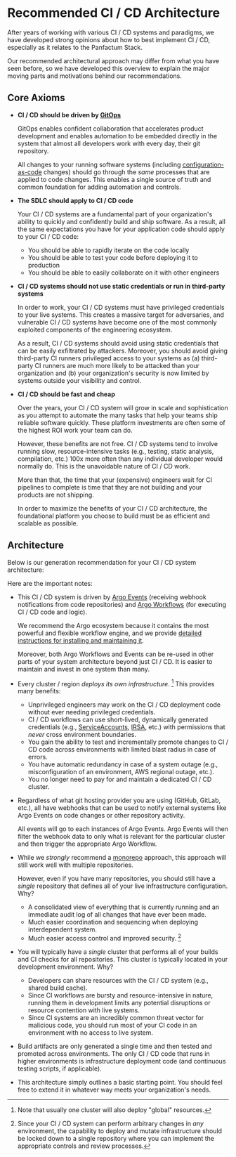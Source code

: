 

# Recommended CI / CD Architecture

After years of working with various CI / CD systems and paradigms, we have developed strong opinions about
how to best implement CI / CD, especially as it relates to the Panfactum Stack.

Our recommended architectural approach may differ from what you have seen before, so we have developed
this overview to explain the major moving parts and motivations behind our recommendations.

## Core Axioms

* **CI / CD should be driven by [GitOps](https://about.gitlab.com/topics/gitops/)**

  GitOps enables confident collaboration that accelerates product development and enables automation to be
  embedded directly in the system that almost all developers work with every day, their git repository.

  All changes to your running software systems (including [configuration-as-code](/edge/concepts/iac#configuration-as-code) changes)
  should go through the *same* processes that are applied to code changes.
  This enables a single source of truth and common foundation for adding automation and controls.

* **The SDLC should apply to CI / CD code**

  Your CI / CD systems are a fundamental part of your organization's ability to quickly and confidently build and ship
  software. As a result, all the same expectations you have for your application code should apply to your CI / CD code:

  * You should be able to rapidly iterate on the code locally
  * You should be able to test your code before deploying it to production
  * You should be able to easily collaborate on it with other engineers

* **CI / CD systems should not use static credentials or run in third-party systems**

  In order to work, your CI / CD systems must have privileged credentials to your live systems. This creates
  a massive target for adversaries, and vulnerable CI / CD systems have become one of the most commonly exploited
  components of the engineering ecosystem.

  As a result, CI / CD systems should avoid using static credentials that can be easily exfiltrated by attackers. Moreover,
  you should avoid giving third-party CI runners privileged access to your systems as (a) third-party CI runners
  are much more likely to be attacked than your organization and (b) your organization's security is now limited by systems
  outside your visibility and control.

* **CI / CD should be fast and cheap**

  Over the years, your CI / CD system will grow in scale and sophistication as you attempt to automate the many
  tasks that help your teams ship reliable software quickly. These platform investments are often some of the highest ROI work your team
  can do.

  However, these benefits are not free. CI / CD systems tend to involve running slow, resource-intensive tasks
  (e.g., testing, static analysis, compilation, etc.) 100x more often than any individual developer would normally do.
  This is the unavoidable nature of CI / CD work.

  More than that, the time that your (expensive) engineers wait for CI pipelines to complete is time that they are not building
  and your products are not shipping.

  In order to maximize the benefits of your CI / CD architecture, the foundational platform you choose to build must be as efficient
  and scalable as possible.

## Architecture

Below is our generation recommendation for your CI / CD system architecture:

<MarkdownSVGImage src={CICDImg} alt="CICD Architectural Diagram" />

Here are the important notes:

* This CI / CD system is driven by [Argo Events](https://argoproj.github.io/argo-events/) (receiving webhook notifications
  from code repositories) and [Argo Workflows](https://argoproj.github.io/workflows/) (for executing CI / CD code and logic).

  We recommend the Argo ecosystem because it contains the most powerful and flexible workflow engine, and we provide
  [detailed instructions for installing and maintaining it](/edge/guides/addons/workflow-engine/installing).

  Moreover, both Argo Workflows and Events can be re-used in other parts of your system architecture beyond just CI / CD.
  It is easier to maintain and invest in one system than many.

* Every cluster / region *deploys its own infrastructure*. [^1] This provides many benefits:

  * Unprivileged engineers may work on the CI / CD deployment code without ever needing privileged credentials.
  * CI / CD workflows can use short-lived, dynamically generated credentials
    (e.g., [ServiceAccounts](https://kubernetes.io/docs/concepts/security/service-accounts/), [IRSA](https://docs.aws.amazon.com/eks/latest/userguide/iam-roles-for-service-accounts.html), etc.)
    with permissions that *never* cross environment boundaries.
  * You gain the ability to test and incrementally promote changes to CI / CD code across environments with limited blast
    radius in case of errors.
  * You have automatic redundancy in case of a system outage (e.g., misconfiguration of an environment, AWS regional outage, etc.).
  * You no longer need to pay for and maintain a dedicated CI / CD cluster.

[^1]: Note that usually one cluster will also deploy "global" resources.

* Regardless of what git hosting provider you are using (GitHub, GitLab, etc.), all have webhooks that can be used
  to notify external systems like Argo Events on code changes or other repository activity.

  All events will go to each instances of Argo Events. Argo Events will then filter the webhook data
  to only what is relevant for the particular cluster and then trigger the appropriate Argo Workflow.

* While we *strongly* recommend a [monorepo](https://en.wikipedia.org/wiki/Monorepo) approach, this approach will
  still work well with multiple repositories.

  However, even if you have many repositories, you should still have a *single* repository
  that defines all of your live infrastructure configuration. Why?

  * A consolidated view of everything that is currently running and an immediate audit log of all changes that have
    ever been made.
  * Much easier coordination and sequencing when deploying interdependent system.
  * Much easier access control and improved security. [^2]

[^2]: Since your CI / CD system can perform arbitrary changes in *any* environment, the capability to deploy and mutate
    infrastructure should be locked down to a single repository where you can implement the appropriate controls and review
    processes.

* You will typically have a *single* cluster that performs all of your builds and CI checks for all repositories. This
  cluster is typically located in your development environment. Why?

  * Developers can share resources with the CI / CD system (e.g., shared build cache).
  * Since CI workflows are bursty and resource-intensive in nature, running them in development limits any potential
    disruptions or resource contention with live systems.
  * Since CI systems are an incredibly common threat vector for malicious code, you should run most of your CI code
    in an environment with no access to live system.

* Build artifacts are only generated a single time and then tested and promoted across environments. The only
  CI / CD code that runs in higher environments is infrastructure deployment code (and continuous testing scripts, if applicable).

* This architecture simply outlines a basic starting point. You should feel free to extend it in whatever way
  meets your organization's needs.
